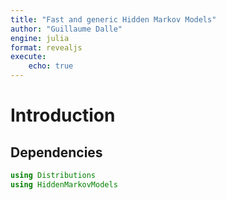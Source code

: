 ```yaml
---
title: "Fast and generic Hidden Markov Models"
author: "Guillaume Dalle"
engine: julia
format: revealjs
execute:
    echo: true
---
```


# Introduction

## Dependencies

```julia
using Distributions
using HiddenMarkovModels
```